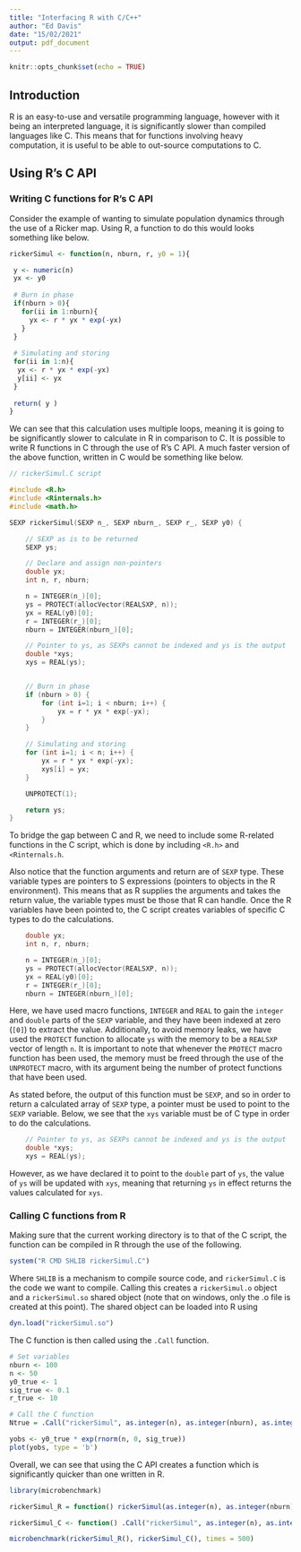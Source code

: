 ```yaml
---
title: "Interfacing R with C/C++"
author: "Ed Davis"
date: "15/02/2021"
output: pdf_document
---
```


```r
knitr::opts_chunk$set(echo = TRUE)
```

## Introduction

R is an easy-to-use and versatile programming language, however with it being an interpreted language, it is significantly slower than compiled languages like C. This means that for functions involving heavy computation, it is useful to be able to out-source computations to C. 

## Using R's C API

### Writing C functions for R's C API

Consider the example of wanting to simulate population dynamics through the use of a Ricker map. Using R, a function to do this would looks something like below.

```r
rickerSimul <- function(n, nburn, r, y0 = 1){

 y <- numeric(n)
 yx <- y0
 
 # Burn in phase
 if(nburn > 0){
   for(ii in 1:nburn){ 
     yx <- r * yx * exp(-yx)
   }
 }
 
 # Simulating and storing
 for(ii in 1:n){
  yx <- r * yx * exp(-yx)
  y[ii] <- yx
 }
 
 return( y )
}
```

We can see that this calculation uses multiple loops, meaning it is going to be significantly slower to calculate in R in comparison to C. It is possible to write R functions in C through the use of R's C API. A much faster version of the above function, written in C would be something like below.

```c
// rickerSimul.C script

#include <R.h>
#include <Rinternals.h>
#include <math.h>

SEXP rickerSimul(SEXP n_, SEXP nburn_, SEXP r_, SEXP y0) {

    // SEXP as is to be returned 
    SEXP ys;

    // Declare and assign non-pointers
    double yx;          
    int n, r, nburn;

    n = INTEGER(n_)[0];
    ys = PROTECT(allocVector(REALSXP, n));
    yx = REAL(y0)[0];
    r = INTEGER(r_)[0];
    nburn = INTEGER(nburn_)[0];

    // Pointer to ys, as SEXPs cannot be indexed and ys is the output
    double *xys;
    xys = REAL(ys);


    // Burn in phase
    if (nburn > 0) {
        for (int i=1; i < nburn; i++) {
            yx = r * yx * exp(-yx);
        }
    }

    // Simulating and storing
    for (int i=1; i < n; i++) {
        yx = r * yx * exp(-yx);
        xys[i] = yx;
    }

    UNPROTECT(1);

    return ys;
}
```

To bridge the gap between C and R, we need to include some R-related functions in the C script, which is done by including `<R.h>` and `<Rinternals.h`. 

Also notice that the function arguments and return are of `SEXP` type. These variable types are pointers to S expressions (pointers to objects in the R environment). This means that as R supplies the arguments and takes the return value, the variable types must be those that R can handle. Once the R variables have been pointed to, the C script creates variables of specific C types to do the calculations.  

```c
    double yx;          
    int n, r, nburn;

    n = INTEGER(n_)[0];
    ys = PROTECT(allocVector(REALSXP, n));
    yx = REAL(y0)[0];
    r = INTEGER(r_)[0];
    nburn = INTEGER(nburn_)[0];
```

Here, we have used macro functions, `INTEGER` and `REAL` to gain the `integer` and `double` parts of the `SEXP` variable, and they have been indexed at zero (`[0]`) to extract the value. Additionally, to avoid memory leaks, we have used the `PROTECT` function to allocate `ys` with the memory to be a `REALSXP` vector of length `n`. It is important to note that whenever the `PROTECT` macro function has been used, the memory must be freed through the use of the `UNPROTECT` macro, with its argument being the number of protect functions that have been used.  

As stated before, the output of this function must be `SEXP`, and so in order to return a calculated array of `SEXP` type, a pointer must be used to point to the `SEXP` variable. Below, we see that the `xys` variable must be of C type in order to do the calculations. 

```c
    // Pointer to ys, as SEXPs cannot be indexed and ys is the output
    double *xys;
    xys = REAL(ys);
```

However, as we have declared it to point to the `double` part of `ys`, the value of `ys` will be updated with `xys`, meaning that returning `ys` in effect returns the values calculated for `xys`. 

### Calling C functions from R

Making sure that the current working directory is to that of the C script, the function can be compiled in R through the use of the following.

```r
system("R CMD SHLIB rickerSimul.C")
```

Where `SHLIB` is a mechanism to compile source code, and `rickerSimul.C` is the code we want to compile. Calling this creates a `rickerSimul.o` object and a `rickerSimul.so` shared object (note that on windows, only the .o file is created at this point). The shared object can be loaded into R using 

```r
dyn.load("rickerSimul.so")
```

The C function is then called using the `.Call` function.

```r
# Set variables
nburn <- 100
n <- 50
y0_true <- 1
sig_true <- 0.1
r_true <- 10

# Call the C function
Ntrue = .Call("rickerSimul", as.integer(n), as.integer(nburn), as.integer(r_true), y0_true)

yobs <- y0_true * exp(rnorm(n, 0, sig_true))
plot(yobs, type = 'b')
```

Overall, we can see that using the C API creates a function which is significantly quicker than one written in R. 

```r
library(microbenchmark)

rickerSimul_R = function() rickerSimul(as.integer(n), as.integer(nburn), as.integer(r_true), y0_true)

rickerSimul_C <- function() .Call("rickerSimul", as.integer(n), as.integer(nburn), as.integer(r_true), y0_true)

microbenchmark(rickerSimul_R(), rickerSimul_C(), times = 500)
```





